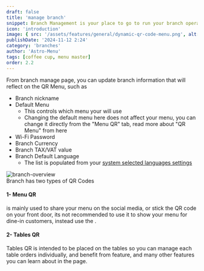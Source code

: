 ```yaml
---
draft: false
title: 'manage branch'
snippet: Branch Management is your place to go to run your branch operations.
icon: 'introduction'
image: { src: '/assets/features/general/dynamic-qr-code-menu.png', alt: '' }
publishDate: '2024-11-12 2:24'
category: 'branches'
author: 'Astro-Menu'
tags: [coffee cup, menu master]
order: 2.2
---
```




From branch manage page, you can update branch information that will reflect on the QR Menu, such as 


- Branch nickname
- Default Menu
    - This controls which menu your <FeatureLink link='/features/branches/tables-qr' style='dotted' text='tables QRs'/> will use
    - Changing the default menu here does not affect your <FeatureLink link='/features/branches/qr-menu' style='dotted' text='Menu QR'/> menu, you can change it directly from the "Menu QR" tab, read more about "QR Menu" from here
- Wi-Fi Password
- Branch Currency
- Branch TAX/VAT value
- Branch Default Language
    - The list is populated from your <a href='/features/translation-settings' class='text-orange-400 underline'>system selected languages settings</a>

<Image src={BranchInfo} alt='branch-overview' class='rounded-xl h-2/3 w-2/3' />

<div class='bg-zinc-800 px-8 py-2 rounded-xl'>
Branch has two types of QR Codes

#### <span class='text-cyan-400'>1- Menu QR</span>
<FeatureLink link='/features/branches/menu-qr' text='Menu QR' /> is mainly used to share your menu on the social media, or stick the QR code on your front door, its not recommended to use it to show your menu for dine-in customers, instead use the <FeatureLink link='/features/branches/tables-qr' text='Tables QR' />.

#### <span class='text-cyan-400'>2- Tables QR</span>
Tables QR is intended to be placed on the tables so you can manage each table orders individually, and benefit from <FeatureLink link='/features/branches/self-order' text='self-order' /> feature, and many other features you can learn about in the <FeatureLink link='/features/branches/tables-qr' text='Tables QR' /> page.
</div>